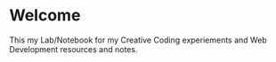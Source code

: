 # Welcome
 
This my Lab/Notebook for my Creative Coding experiements and Web Development resources and notes.
